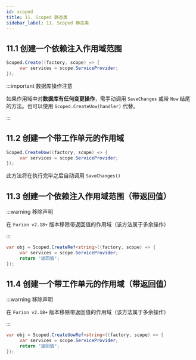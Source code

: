 ```yaml
---
id: scoped
title: 11. Scoped 静态类
sidebar_label: 11. Scoped 静态类
---
```


## 11.1 创建一个依赖注入作用域范围

```cs {1}
Scoped.Create((factory, scope) => {
     var services = scope.ServiceProvider;
});
```

:::important 数据库操作注意

如果作用域中对**数据库有任何变更操作**，需手动调用 `SaveChanges` 或带 `Now` 结尾的方法。也可以使用 `Scoped.CreateUow(handler)` 代替。

:::

## 11.2 创建一个带工作单元的作用域

```cs
Scoped.CreateUow((factory, scope) => {
     var services = scope.ServiceProvider;
});
```

此方法将在执行完毕之后自动调用 `SaveChanges()`

## 11.3 创建一个依赖注入作用域范围（带返回值）

:::warning 移除声明

在 `Furion v2.18+` 版本移除带返回值的作用域（该方法属于多余操作）

:::

```cs {1}
var obj = Scoped.CreateRef<string>((factory, scope) => {
     var services = scope.ServiceProvider;
     return "返回值";
});
```

## 11.4 创建一个带工作单元的作用域（带返回值）

:::warning 移除声明

在 `Furion v2.18+` 版本移除带返回值的作用域（该方法属于多余操作）

:::

```cs
var obj = Scoped.CreateUowRef<string>((factory, scope) => {
     var services = scope.ServiceProvider;
     return "返回值";
});
```
